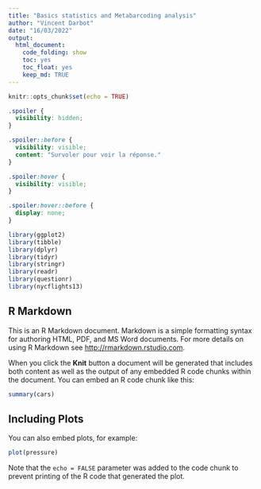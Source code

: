 ```yaml
---
title: "Basics statistics and Metabarcoding analysis"
author: "Vincent Darbot"
date: "16/03/2022"
output: 
  html_document: 
    code_folding: show
    toc: yes
    toc_float: yes
    keep_md: TRUE
---
```


```r
knitr::opts_chunk$set(echo = TRUE)
```


```css
.spoiler {
  visibility: hidden;
}

.spoiler::before {
  visibility: visible;
  content: "Survoler pour voir la réponse."
}

.spoiler:hover {
  visibility: visible;
}

.spoiler:hover::before {
  display: none;
}
```
```r
library(ggplot2)
library(tibble)
library(dplyr)
library(tidyr)
library(stringr)
library(readr)
library(questionr)
library(nycflights13)
```

## R Markdown

This is an R Markdown document. Markdown is a simple formatting syntax for authoring HTML, PDF, and MS Word documents. For more details on using R Markdown see <http://rmarkdown.rstudio.com>.

When you click the **Knit** button a document will be generated that includes both content as well as the output of any embedded R code chunks within the document. You can embed an R code chunk like this:

```r
summary(cars)
```

## Including Plots

You can also embed plots, for example:

```r
plot(pressure)
```

Note that the `echo = FALSE` parameter was added to the code chunk to prevent printing of the R code that generated the plot.
